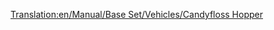 [[Translation:en/Manual/Base Set/Vehicles/Candyfloss Hopper]]
{{en/Trains Carriages new|Picture=[[File:en/Candyflosshopper.png]]
|NormalCost=£1,042 ($2,084)
|NormalWeight=20 / 50 t
|NormalCapacity=30 tonnes of candyfloss
|MonoCost="
|MonoWeight=20 / 55 t
|MonoCapacity=35 tonnes of candyfloss
|MagCost="
|MagWeight=20 / 57 t
|MagCapacity=37 tonnes of candyfloss
|Description=A train hopper made to carry piles of candyfloss in toyland.
}}